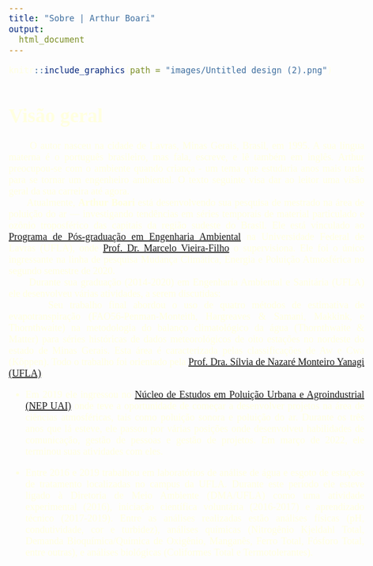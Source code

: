 ```yaml
---
title: "Sobre | Arthur Boari"
output:
  html_document
---
```


```{=html}
<style>
  .title {
    visibility: hidden;
    position: relative;
}
body {
  color: lightyellow;
  font-family: Times;
  font-size: 20px;
  text-align: justify;
  text-justify: inter-word;
}
pre {
  background-color: lightgreen;
}
#TOC {
  color: #A8CF45;
  font-family: Times;
  font-size: 14px;
  border-color: black;
}
#header {
  color: #00943E;
}
</style>
```
```r
knitr::include_graphics(path = "images/Untitled design (2).png")
```

# Visão geral

|       O autor nasceu na cidade de Lavras, Minas Gerais, Brasil, em 1995. A sua língua materna é o português brasileiro, mas fala, escreve, e lê também em inglês. Arthur preocupou-se com o ambiente quando criança - um tema que estudaria anos mais tarde para se tornar um engenheiro ambiental. O texto seguinte visa dar ao leitor uma visão geral da sua carreira até agora.

|       Atualmente, **Arthur Boari** está desenvolvendo sua pesquisa de mestrado na área de poluição do ar --- investigando tendências em séries temporais de material particulado e ozônio troposférico das capitais da região sudeste do Brasil. Ele está vinculado ao [Programa de Pós-graduação em Engenharia Ambiental](https://sites.google.com/ufla.br/ppgeamb/p%C3%A1gina-inicial?authuser=0) na Universidade Federal de Lavras (UFLA), onde [Prof. Dr. Marcelo Vieira-Filho](http://lattes.cnpq.br/5059318976988668) o supervisiona. Ele foi o único ingressante na linha de pesquisa Mudança Climática, Energia e Poluição Atmosférica no segundo semestre de 2020.

|       Durante sua graduação (2014-2020) em Engenharia Ambiental e Sanitária (UFLA) ele desenvolveu várias atividades, a serem discutidas:

|       Seu trabalho final abordou o uso de quatro métodos de estimativa de evapotranspiração (FAO56-Penman-Monteith, Hargreaves & Samani, Makkink, e Thornthwaite) na metodologia do balanço climatológico da água (Thornthwaite & Matter) para séries históricas de dados meteorológicos de oito estações no nordeste do estado de Minas Gerais. Esta área é caracterizada pelas classificações de Aw e Cwa (Köppen). Todo o trabalho foi orientado pela [Prof. Dra. Sílvia de Nazaré Monteiro Yanagi (UFLA)](http://lattes.cnpq.br/3943657653311716).

* Em 2019 ele ingressou no [Núcleo de Estudos em Poluição Urbana e Agroindustrial (NEP UAI)](https://sites.google.com/ufla.br/nepuai) onde teve a oportunidade de começar a desenvolver projetos na área de ciências atmosféricas, tais como poluição sonora e poluição do ar. Durante os três anos que lá esteve, ele passou por várias posições onde desenvolveu habilidades de comunicação, gestão de pessoas e gestão de projetos. Em março de 2022, ele terminou suas atividades com eles.

* Entre 2016 e 2019 trabalhou em laboratórios de análise de água e esgoto de estações de tratamento localizadas no campus da UFLA. Durante este período ele esteve ligado à Diretoria de Meio Ambiente (DMA/UFLA) como uma atividade experimental (2016), iniciação científica voluntária (2016-2017) e aprendizado técnico (2017-2019). Entre as análises realizadas estão análises físicas (pH, condutividade, cor e turbidez), análises químicas (Nitrogênio Kjeldahl Total, Demanda Bioquímica/Química de Oxigênio, Manganês, Ferro Total, Fósforo Total, entre outras), e análises biológicas (Coliformes Total e Termotolerantes).
<br>
<br>

